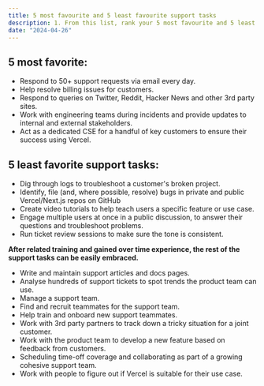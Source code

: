 ```yaml
---
title: 5 most favourite and 5 least favourite support tasks
description: 1. From this list, rank your 5 most favourite and 5 least favourite support tasks. Provide a brief explanation for each.
date: "2024-04-26"
---
```


## 5 most favorite:

- Respond to 50+ support requests via email every day.
- Help resolve billing issues for customers.
- Respond to queries on Twitter, Reddit, Hacker News and other 3rd party sites.
- Work with engineering teams during incidents and provide updates to internal and external stakeholders.
- Act as a dedicated CSE for a handful of key customers to ensure their success using Vercel.

## 5 least favorite support tasks:

- Dig through logs to troubleshoot a customer's broken project.
- Identify, file (and, where possible, resolve) bugs in private and public Vercel/Next.js repos on GitHub
- Create video tutorials to help teach users a specific feature or use case. 
- Engage multiple users at once in a public discussion, to answer their questions and troubleshoot problems.
- Run ticket review sessions to make sure the tone is consistent.

**After related training and gained over time experience, the rest of the support tasks can be easily embraced.**
- Write and maintain support articles and docs pages.
- Analyse hundreds of support tickets to spot trends the product team can use.
- Manage a support team.
- Find and recruit teammates for the support team.
- Help train and onboard new support teammates.
- Work with 3rd party partners to track down a tricky situation for a joint customer.
- Work with the product team to develop a new feature based on feedback from customers.
- Scheduling time-off coverage and collaborating as part of a growing cohesive support team.
- Work with people to figure out if Vercel is suitable for their use case.
